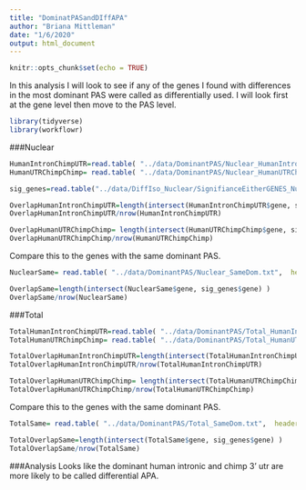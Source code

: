 ```yaml
---
title: "DominatPASandDIffAPA"
author: "Briana Mittleman"
date: "1/6/2020"
output: html_document
---
```


```r
knitr::opts_chunk$set(echo = TRUE)
```

In this analysis I will look to see if any of the genes I found with differences in the most dominant PAS were called as differentially used. I will look first at the gene level then move to the PAS level.  

```r
library(tidyverse)
library(workflowr)
```

###Nuclear  


```r
HumanIntronChimpUTR=read.table( "../data/DominantPAS/Nuclear_HumanIntronicChimpUTR.txt", header = T, stringsAsFactors = F)
HumanUTRChimpChimp= read.table( "../data/DominantPAS/Nuclear_HumanUTRChimpIntronic.txt",  header = T, stringsAsFactors = F)
```


```r


sig_genes=read.table("../data/DiffIso_Nuclear/SignifianceEitherGENES_Nuclear.txt", stringsAsFactors = F, col.names = "genes")
```

```r
OverlapHumanIntronChimpUTR=length(intersect(HumanIntronChimpUTR$gene, sig_genes$gene) )
OverlapHumanIntronChimpUTR/nrow(HumanIntronChimpUTR)
```

```r
OverlapHumanUTRChimpChimp= length(intersect(HumanUTRChimpChimp$gene, sig_genes$gene) )
OverlapHumanUTRChimpChimp/nrow(HumanUTRChimpChimp)
```


Compare this to the genes with the same dominant PAS.  

```r
NuclearSame= read.table( "../data/DominantPAS/Nuclear_SameDom.txt",  header = T, stringsAsFactors = F)

OverlapSame=length(intersect(NuclearSame$gene, sig_genes$gene) )
OverlapSame/nrow(NuclearSame)
```


###Total  

```r
TotalHumanIntronChimpUTR=read.table( "../data/DominantPAS/Total_HumanIntronicChimpUTR.txt", header = T, stringsAsFactors = F)
TotalHumanUTRChimpChimp= read.table( "../data/DominantPAS/Total_HumanUTRChimpIntronic.txt",  header = T, stringsAsFactors = F)
```

```r
TotalOverlapHumanIntronChimpUTR=length(intersect(TotalHumanIntronChimpUTR$gene, sig_genes$gene) )
TotalOverlapHumanIntronChimpUTR/nrow(TotalHumanIntronChimpUTR)
```

```r
TotalOverlapHumanUTRChimpChimp= length(intersect(TotalHumanUTRChimpChimp$gene, sig_genes$gene) )
TotalOverlapHumanUTRChimpChimp/nrow(TotalHumanUTRChimpChimp)
```

Compare this to the genes with the same dominant PAS.  

```r
TotalSame= read.table( "../data/DominantPAS/Total_SameDom.txt",  header = T, stringsAsFactors = F)

TotalOverlapSame=length(intersect(TotalSame$gene, sig_genes$gene) )
TotalOverlapSame/nrow(TotalSame)
```


###Analysis
Looks like the dominant human intronic and chimp 3' utr are more likely to be called differential APA.  


